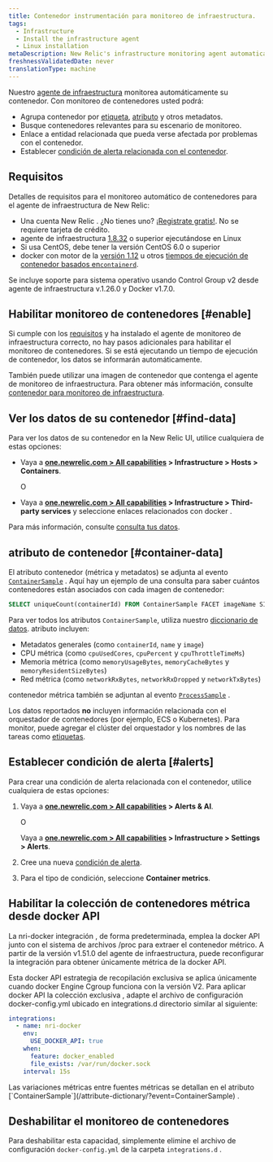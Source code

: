 ```yaml
---
title: Contenedor instrumentación para monitoreo de infraestructura.
tags:
  - Infrastructure
  - Install the infrastructure agent
  - Linux installation
metaDescription: New Relic's infrastructure monitoring agent automatically instruments container runtimes to collect container metrics and metadata.
freshnessValidatedDate: never
translationType: machine
---
```


Nuestro [agente de infraestructura](/docs/welcome-new-relic-infrastructure) monitorea automáticamente su contenedor. Con monitoreo de contenedores usted podrá:

* Agrupa contenedor por [etiqueta](/docs/new-relic-one/use-new-relic-one/core-concepts/tagging-use-tags-organize-group-what-you-monitor), [atributo](#container-data) y otros metadatos.
* Busque contenedores relevantes para su escenario de monitoreo.
* Enlace a entidad relacionada que pueda verse afectada por problemas con el contenedor.
* Establecer [condición de alerta relacionada con el contenedor](#alerts).

## Requisitos

Detalles de requisitos para el monitoreo automático de contenedores para el agente de infraestructura de New Relic:

* Una cuenta New Relic . ¿No tienes uno? [¡Registrate gratis!](https://newrelic.com/signup). No se requiere tarjeta de crédito.
* agente de infraestructura [1.8.32](/docs/release-notes/infrastructure-release-notes/infrastructure-agent-release-notes/new-relic-infrastructure-agent-1832) o superior ejecutándose en Linux
* Si usa CentOS, debe tener la versión CentOS 6.0 o superior
* docker con motor de la [versión 1.12](https://docs.docker.com/engine/release-notes/prior-releases/#1120-2016-07-28) u otros [tiempos de ejecución de contenedor basados en`containerd`](https://kubernetes.io/docs/setup/production-environment/container-runtimes).

<Callout variant="important">
  Se incluye soporte para sistema operativo usando Control Group v2 desde agente de infraestructura v.1.26.0 y Docker v1.7.0.
</Callout>

## Habilitar monitoreo de contenedores [#enable]

Si cumple con los [requisitos](#requirements) y ha instalado el agente de monitoreo de infraestructura correcto, no hay pasos adicionales para habilitar el monitoreo de contenedores. Si se está ejecutando un tiempo de ejecución de contenedor, los datos se informarán automáticamente.

También puede utilizar una imagen de contenedor que contenga el agente de monitoreo de infraestructura. Para obtener más información, consulte [contenedor para monitoreo de infraestructura](/docs/infrastructure/install-infrastructure-agent/linux-installation/container-infrastructure-monitoring).

<InstallFeedback/>

## Ver los datos de su contenedor [#find-data]

Para ver los datos de su contenedor en la New Relic UI, utilice cualquiera de estas opciones:

* Vaya a <DoNotTranslate>**[one.newrelic.com > All capabilities](https://one.newrelic.com/all-capabilities) > Infrastructure > Hosts > Containers**</DoNotTranslate>.

  O

* Vaya a <DoNotTranslate>**[one.newrelic.com > All capabilities](https://one.newrelic.com/all-capabilities) > Infrastructure > Third-party services**</DoNotTranslate> y seleccione enlaces relacionados con docker .

Para más información, consulte [consulta tus datos](/docs/using-new-relic/data/understand-data/query-new-relic-data).

## atributo de contenedor [#container-data]

El atributo contenedor (métrica y metadatos) se adjunta al evento [`ContainerSample`](/attribute-dictionary/?event=ContainerSample) . Aquí hay un ejemplo de una consulta para saber cuántos contenedores están asociados con cada imagen de contenedor:

```sql
SELECT uniqueCount(containerId) FROM ContainerSample FACET imageName SINCE 1 HOUR AGO TIMESERIES
```

Para ver todos los atributos `ContainerSample`, utiliza nuestro [diccionario de datos](/attribute-dictionary/?event=ContainerSample). atributo incluyen:

* Metadatos generales (como `containerId`, `name` y `image`)
* CPU métrica (como `cpuUsedCores`, `cpuPercent` y `cpuThrottleTimeMs`)
* Memoria métrica (como `memoryUsageBytes`, `memoryCacheBytes` y `memoryResidentSizeBytes`)
* Red métrica (como `networkRxBytes`, `networkRxDropped` y `networkTxBytes`)

contenedor métrica también se adjuntan al evento [`ProcessSample`](/attribute-dictionary/?event=ProcessSample) .

Los datos reportados **no** incluyen información relacionada con el orquestador de contenedores (por ejemplo, ECS o Kubernetes). Para monitor, puede agregar el clúster del orquestador y los nombres de las tareas como [etiquetas](https://docs.docker.com/ee/ucp/admin/configure/add-labels-to-cluster-nodes/).

## Establecer condición de alerta [#alerts]

Para crear una condición de alerta relacionada con el contenedor, utilice cualquiera de estas opciones:

1. Vaya a <DoNotTranslate>**[one.newrelic.com > All capabilities](https://one.newrelic.com/all-capabilities) > Alerts & AI**</DoNotTranslate>.

   O

   Vaya a <DoNotTranslate>**[one.newrelic.com > All capabilities](https://one.newrelic.com/all-capabilities) > Infrastructure > Settings > Alerts**</DoNotTranslate>.

2. Cree una nueva [condición de alerta](/docs/alerts/new-relic-alerts/defining-conditions/create-alert-conditions).

3. Para el tipo de condición, seleccione <DoNotTranslate>**Container metrics**</DoNotTranslate>.

## Habilitar la colección de contenedores métrica desde docker API

La nri-docker integración , de forma predeterminada, emplea la docker API junto con el sistema de archivos /proc para extraer el contenedor métrico. A partir de la versión v1.51.0 del agente de infraestructura, puede reconfigurar la integración para obtener únicamente métrica de la docker API.

Esta docker API estrategia de recopilación exclusiva se aplica únicamente cuando docker Engine Cgroup funciona con la versión V2. Para aplicar docker API la colección exclusiva , adapte el archivo de configuración docker-config.yml ubicado en integrations.d directorio similar al siguiente:

```yaml
integrations:
  - name: nri-docker
    env:
      USE_DOCKER_API: true
    when:
      feature: docker_enabled
      file_exists: /var/run/docker.sock
    interval: 15s
```

<Callout variant="tip">
  Las variaciones métricas entre fuentes métricas se detallan en el atributo [`ContainerSample`](/attribute-dictionary/?event=ContainerSample) .
</Callout>

## Deshabilitar el monitoreo de contenedores

Para deshabilitar esta capacidad, simplemente elimine el archivo de configuración `docker-config.yml` de la carpeta `integrations.d` .